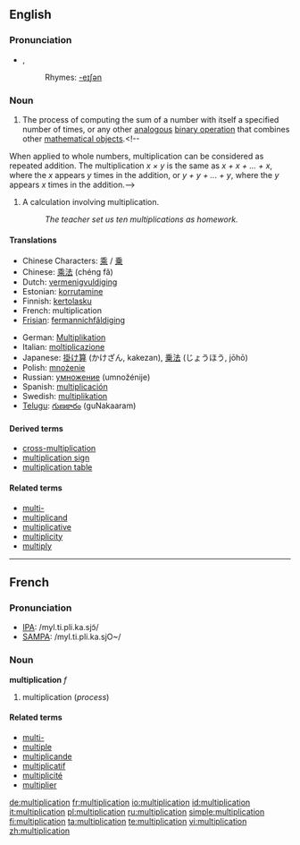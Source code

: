 {{wikipedia}}
==English==

===Pronunciation===
*{{IPA|/ˌmʌltəplɪˈkeɪʃən/}}, {{SAMPA|/%mVlt@plI"keIS@n/}}
*:Rhymes: [[Rhymes:English:-eɪʃǝn|-eɪʃǝn]]

===Noun===
{{en-noun|s|-}}

#<!--Def1-->{{context|uncountable|arithmetic|mathematics}} The process of computing the sum of a number with itself a specified number of times, or any other [[analogous]] [[binary operation]] that combines other [[mathematical object]]s.<!--
When applied to whole numbers, multiplication can be considered as repeated addition.  The multiplication  ''x &times; y''  is the same as  ''x + x + ... + x'',  where the  ''x''  appears  ''y'' times in the addition, or  ''y + y + ... + y'',  where the  ''y''  appears  ''x''  times in the addition.-->
#<!--Def2-->{{context|countable|arithmetic}} A calculation involving multiplication.
#:''The teacher set us ten multiplications as homework.''

====Translations====
{{trans-top|process}}<!--Def1-->
*Chinese Characters: [[乘]] / [[乗]]
*Chinese: [[乘法]] (chéng fǎ)
*Dutch: [[vermenigvuldiging]] {{f}}
*Estonian: [[korrutamine]]
*Finnish: [[kertolasku]]
*French: multiplication {{f}}
*[[Frisian]]: [[fermannichfâldiging]]
{{trans-mid}}
*German: [[Multiplikation]] {{f}}
*Italian: [[moltiplicazione]] {{f}}
*Japanese: [[掛け算]] (かけざん, kakezan), [[乗法]] (じょうほう, jōhō)
*Polish: [[mnożenie]] {{n}}
*Russian: [[умножение]] (umnožénije) {{n}}
*Spanish: [[multiplicación]] {{f}}
*Swedish: [[multiplikation]] {{c}}
*[[Telugu]]: [[గుణకారం]] (guNakaaram)
{{trans-bottom}}

{{trans-top|calculation}}
{{trans-mid}}
{{trans-bottom}}

====Derived terms====
*[[cross-multiplication]]
*[[multiplication sign]]
*[[multiplication table]]

====Related terms====
*[[multi-]]
*[[multiplicand]]
*[[multiplicative]]
*[[multiplicity]]
*[[multiply]]

----

==French==

===Pronunciation===
*[[w:IPA|IPA]]: /myl.ti.pli.ka.sjɔ̃/
*[[w:SAMPA|SAMPA]]: /myl.ti.pli.ka.sjO~/

===Noun===
'''multiplication''' ''f''

#multiplication (''process'')

====Related terms====
*[[multi-#French|multi-]]
*[[multiple]]
*[[multiplicande]]
*[[multiplicatif]]
*[[multiplicité]]
*[[multiplier]]

[[de:multiplication]]
[[fr:multiplication]]
[[io:multiplication]]
[[id:multiplication]]
[[it:multiplication]]
[[pl:multiplication]]
[[ru:multiplication]]
[[simple:multiplication]]
[[fi:multiplication]]
[[ta:multiplication]]
[[te:multiplication]]
[[vi:multiplication]]
[[zh:multiplication]]